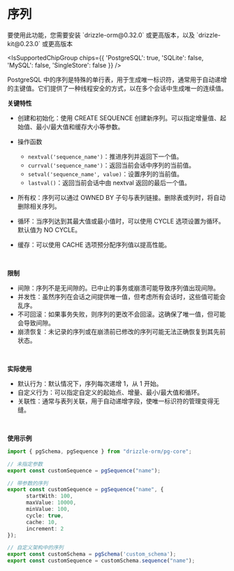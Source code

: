 
# 序列

<Callout type="info">
要使用此功能，您需要安装 `drizzle-orm@0.32.0` 或更高版本，以及 `drizzle-kit@0.23.0` 或更高版本
</Callout>

<IsSupportedChipGroup chips={{ 'PostgreSQL': true, 'SQLite': false, 'MySQL': false, 'SingleStore': false }} />

PostgreSQL 中的序列是特殊的单行表，用于生成唯一标识符，通常用于自动递增的主键值。它们提供了一种线程安全的方式，以在多个会话中生成唯一的连续值。
<br/>

**关键特性**
- 创建和初始化：使用 CREATE SEQUENCE 创建新序列。可以指定增量值、起始值、最小/最大值和缓存大小等参数。

- 操作函数
    - `nextval('sequence_name')`：推进序列并返回下一个值。
    - `currval('sequence_name')`：返回当前会话中序列的当前值。
    - `setval('sequence_name', value)`：设置序列的当前值。
    - `lastval()`：返回当前会话中由 nextval 返回的最后一个值。

- 所有权：序列可以通过 OWNED BY 子句与表列链接。删除表或列时，将自动删除相关序列。
- 循环：当序列达到其最大值或最小值时，可以使用 CYCLE 选项设置为循环。默认值为 NO CYCLE。
- 缓存：可以使用 CACHE 选项预分配序列值以提高性能。
<br/>

**限制**
- 间隙：序列不是无间隙的。已中止的事务或崩溃可能导致序列值出现间隙。
- 并发性：虽然序列在会话之间提供唯一值，但考虑所有会话时，这些值可能会乱序。
- 不可回滚：如果事务失败，则序列的更改不会回滚。这确保了唯一值，但可能会导致间隙。
- 崩溃恢复：未记录的序列或在崩溃前已修改的序列可能无法正确恢复到其先前状态。
<br/>

**实际使用**
- 默认行为：默认情况下，序列每次递增 1，从 1 开始。
- 自定义行为：可以指定自定义的起始点、增量、最小/最大值和循环。
- 关联性：通常与表列关联，用于自动递增字段，使唯一标识符的管理变得无缝。
<br/>

**使用示例**
```ts
import { pgSchema, pgSequence } from "drizzle-orm/pg-core";

// 未指定参数
export const customSequence = pgSequence("name");

// 带参数的序列
export const customSequence = pgSequence("name", {
      startWith: 100,
      maxValue: 10000,
      minValue: 100,
      cycle: true,
      cache: 10,
      increment: 2
});

// 自定义架构中的序列
export const customSchema = pgSchema('custom_schema');
export const customSequence = customSchema.sequence("name");
```